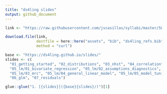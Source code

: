 ```yaml
---
title: "ds4ling slides"
output: github_document
---
```


```r
link <- "https://raw.githubusercontent.com/jvcasillas/syllabi/master/589/refs/bib/ds4ling_refs.bib?token=AANKQ7EWSXKTW6I74R4NAZDABDXB4"

download.file(link, 
              destfile = here::here("assets", "bib", "ds4ling_refs.bib"), 
              method = "curl")
```

```r
base <- "https://ds4ling.github.io/slides/"
slides <- c(
  "01_getting_started", "02_distributions", "03_nhst", "04_correlation",
  "05_lm/01_bivariate_regression", "05_lm/02_assumptions_diagnostics", 
  "05_lm/03_mrc", "05_lm/04_general_linear_model", "05_lm/05_model_tuning", 
  "06_glm", "07_residuals")

glue::glue("1. [{slides}]({base}{slides}/)")[1]

```

